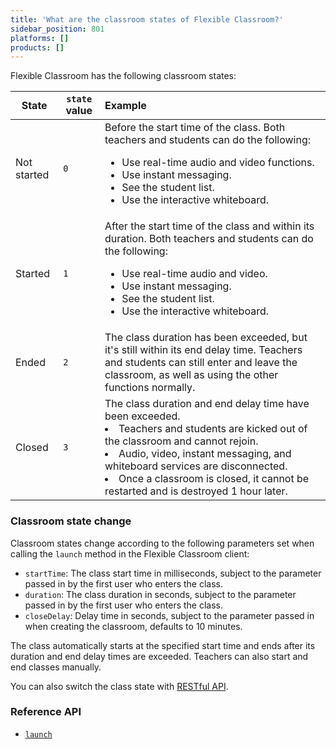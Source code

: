 ```yaml
---
title: 'What are the classroom states of Flexible Classroom?'
sidebar_position: 801
platforms: []
products: []
---
```



Flexible Classroom has the following classroom states:

| State       | `state` value | Example |
|---|-----|:---------|
| Not started | `0`   | Before the start time of the class. Both teachers and students can do the following: <ul><li>Use real-time audio and video functions.</li><li>Use instant messaging.</li><li>See the student list.</li><li>Use the interactive whiteboard.</li></ul> |
| Started     | `1`   | After the start time of the class and within its duration. Both teachers and students can do the following: <ul><li>Use real-time audio and video.</li><li>Use instant messaging.</li><li>See the student list. </li><li>Use the interactive whiteboard.</li></ul>|
| Ended       | `2`   | The class duration has been exceeded, but it's still within its end delay time. Teachers and students can still enter and leave the classroom, as well as using the other functions normally.    |
| Closed      | `3`   | The class duration and end delay time have been exceeded. <li>Teachers and students are kicked out of the classroom and cannot rejoin.</li> <li>Audio, video, instant messaging, and whiteboard services are disconnected.</li> <li>Once a classroom is closed, it cannot be restarted and is destroyed 1 hour later.</li> |

### Classroom state change

Classroom states change according to the following parameters set when calling the `launch` method in the Flexible Classroom client:

- `startTime`: The class start time in milliseconds, subject to the parameter passed in by the first user who enters the class.
- `duration`: The class duration in seconds, subject to the parameter passed in by the first user who enters the class.
- `closeDelay`: Delay time in seconds, subject to the parameter passed in when creating the classroom, defaults to 10 minutes.

The class automatically starts at the specified start time and ends after its duration and end delay times are exceeded. Teachers can also start and end classes manually.

You can also switch the class state with [RESTful API](/flexible-classroom/restful-api/classroom-api?platform=web#set-the-classroom-state).

### Reference API

- [`launch`](/flexible-classroom/client-api/classroom-sdk#launch)